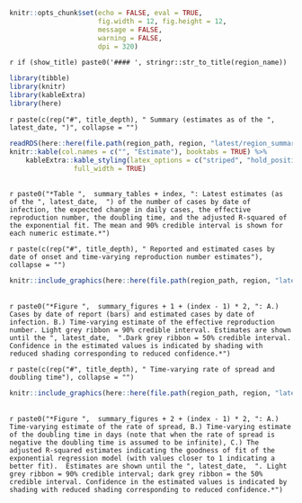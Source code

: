
```r
knitr::opts_chunk$set(echo = FALSE, eval = TRUE,
                      fig.width = 12, fig.height = 12,
                      message = FALSE,
                      warning = FALSE,
                      dpi = 320)
```


`r if (show_title) paste0('#### ', stringr::str_to_title(region_name))`

```r
library(tibble)
library(knitr)
library(kableExtra)
library(here)
```

`r paste(c(rep("#", title_depth), " Summary (estimates as of the ", latest_date, ")", collapse = "")`

```r
readRDS(here::here(file.path(region_path, region, "latest/region_summary.rds"))) %>% 
knitr::kable(col.names = c("", "Estimate"), booktabs = TRUE) %>% 
    kableExtra::kable_styling(latex_options = c("striped", "hold_position"),
                full_width = TRUE)
```

<br>
`r paste0("*Table ",  summary_tables + index, ": Latest estimates (as of the ", latest_date,  ") of the number of cases by date of infection, the expected change in daily cases, the effective reproduction number, the doubling time, and the adjusted R-squared of the exponential fit. The mean and 90% credible interval is shown for each numeric estimate.*")`

`r paste(c(rep("#", title_depth), " Reported and estimated cases by date of onset and time-varying reproduction number estimates"), collapse = "")`

```r
knitr::include_graphics(here::here(file.path(region_path, region, "latest/rt_cases_plot.png")))
```

<br>
`r paste0("*Figure ",  summary_figures + 1 + (index - 1) * 2, ": A.) Cases by date of report (bars) and estimated cases by date of infection. B.) Time-varying estimate of the effective reproduction number. Light grey ribbon = 90% credible interval. Estimates are shown until the ", latest_date,  ".Dark grey ribbon = 50% credible interval. Confidence in the estimated values is indicated by shading with reduced shading corresponding to reduced confidence.*")`

`r paste(c(rep("#", title_depth), " Time-varying rate of spread and doubling time"), collapse = "")`

```r
knitr::include_graphics(here::here(file.path(region_path, region, "latest/rate_spread_plot.png")))
```

<br>
`r paste0("*Figure ",  summary_figures + 2 + (index - 1) * 2, ": A.) Time-varying estimate of the rate of spread, B.) Time-varying estimate of the doubling time in days (note that when the rate of spread is negative the doubling time is assumed to be infinite), C.) The adjusted R-squared estimates indicating the goodness of fit of the exponential regression model (with values closer to 1 indicating a better fit).  Estimates are shown until the ", latest_date,  ". Light grey ribbon = 90% credible interval; dark grey ribbon = the 50% credible interval. Confidence in the estimated values is indicated by shading with reduced shading corresponding to reduced confidence.*")`

